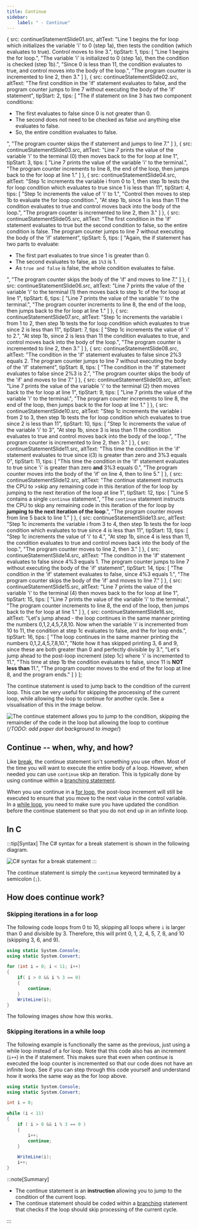 ```yaml
---
title: Continue
sidebar:
    label: " - Continue"
---
```




  {
    src: continueStatementSlide01.src,
    altText: "Line 1 begins the for loop which initializes the variable 'i' to 0 (step 1a), then tests the condition (which evaluates to true). Control moves to line 3.",
    tipStart: 1,
    tips: [
      "Line 1 begins the for loop.",
      "The variable 'i' is initialized to 0 (step 1a), then the condition is checked (step 1b).",
      "Since 0 is less than 11, the condition evaluates to <span class='booleanTrue'>true</span>, and control moves into the body of the loop.",
      "The program counter is incremented to line 2, then 3."
    ]
  },
  {
    src: continueStatementSlide02.src,
    altText: "The first condition in the 'if' statement evaluates to false, and the program counter jumps to line 7 without executing the body of the 'if' statement",
    tipStart: 2,
    tips: [
      "The if statement on line 3 has two component conditions:<ul><li>The first evaluates to <span class='booleanFalse'>false</span> since 0 is not greater than 0.</li><li>The second does not need to be checked as false <code>and</code> anything else evaluates to false.</li><li>So, the entire condition evaluates to <span class='booleanFalse'>false</span>.</li></ul>",
      "The program counter skips the if statement and jumps to line 7."
    ]
  },
  {
    src: continueStatementSlide03.src,
    altText: "Line 7 prints the value of the variable 'i' to the terminal (0) then moves back to the for loop at line 1",
    tipStart: 3,
    tips: [
      "Line 7 prints the value of the variable 'i' to the terminal.",
      "The program counter increments to line 8, the end of the loop, then jumps back to the for loop at line 1."
    ]
  },
  {
    src: continueStatementSlide04.src,
    altText: "Step 1c increments the variable i from 0 to 1, then step 1b tests the for loop condition which evaluates to true since 1 is less than 11",
    tipStart: 4,
    tips: [
      "Step 1c increments the value of 'i' to 1.",
      "Control then moves to step 1b to evaluate the for loop condition.",
      "At step 1b, since 1 is less than 11 the condition evaluates to <span class='booleanTrue'>true</span> and control moves back into the body of the loop.",
      "The program counter is incremented to line 2, then 3."
    ]
  },
  {
    src: continueStatementSlide05.src,
    altText: "The first condition in the 'if' statement evaluates to true but the second condition to false, so the entire condition is false. The program counter jumps to line 7 without executing the body of the 'if' statement",
    tipStart: 5,
    tips: [
      "Again, the if statement has two parts to evaluate:<ul><li>The first part evaluates to <span class='booleanTrue'>true</span> since 1 is greater than 0.</li><li>The second evaluates to <span class='booleanFalse'>false</span>, as <code>1%3</code> is 1.</li><li>As <code>true and false</code> is false, the whole condition evaluates to <span class='booleanFalse'>false</span>.</li></ul>",
      "The program counter skips the body of the 'if' and moves to line 7."
    ]
  },
  {
    src: continueStatementSlide06.src,
    altText: "Line 7 prints the value of the variable 'i' to the terminal (1) then moves back to step 1c of the for loop at line 1",
    tipStart: 6,
    tips: [
      "Line 7 prints the value of the variable 'i' to the terminal.",
      "The program counter increments to line 8, the end of the loop, then jumps back to the for loop at line 1."
    ]
  },
  {
    src: continueStatementSlide07.src,
    altText: "Step 1c increments the variable i from 1 to 2, then step 1b tests the for loop condition which evaluates to true since 2 is less than 11",
    tipStart: 7,
    tips: [
      "Step 1c increments the value of 'i' to 2.",
      "At step 1b, since 2 is less than 11 the condition evaluates to <span class='booleanTrue'>true</span>, and control moves back into the body of the loop.",
      "The program counter is incremented to line 2, then 3."
    ]
  },
  {
    src: continueStatementSlide08.src,
    altText: "The condition in the 'if' statement evaluates to false since 2%3 equals 2. The program counter jumps to line 7 without executing the body of the 'if' statement",
    tipStart: 8,
    tips: [
      "The condition in the 'if' statement evaluates to <span class='booleanFalse'>false</span> since 2%3 is 2.",
      "The program counter skips the body of the 'if' and moves to line 7."
    ]
  },
  {
    src: continueStatementSlide09.src,
    altText: "Line 7 prints the value of the variable 'i' to the terminal (2) then moves back to the for loop at line 1",
    tipStart: 9,
    tips: [
      "Line 7 prints the value of the variable 'i' to the terminal.",
      "The program counter increments to line 8, the end of the loop, then jumps back to the for loop at line 1."
    ]
  },
  {
    src: continueStatementSlide10.src,
    altText: "Step 1c increments the variable i from 2 to 3, then step 1b tests the for loop condition which evaluates to true since 2 is less than 11",
    tipStart: 10,
    tips: [
      "Step 1c increments the value of the variable 'i' to 3",
      "At step 1b, since 3 is less than 11 the condition evaluates to <span class='booleanTrue'>true</span> and control moves back into the body of the loop.",
      "The program counter is incremented to line 2, then 3."
    ]
  },
  {
    src: continueStatementSlide11.src,
    altText: "This time the condition in the 'if' statement evaluates to true since i(3) is greater than zero and 3%3 equals 0",
    tipStart: 11,
    tips: [
      "This time the condition in the 'if' statement evaluates to <span class='booleanTrue'>true</span> since 'i' is greater than zero <strong>and</strong> 3%3 equals 0.",
      "The program counter moves into the body of the 'if' on line 4, then to line 5."
    ]
  },
  {
    src: continueStatementSlide12.src,
    altText: "The continue statement instructs the CPU to >skip any remaining code in this iteration of the for loop by jumping to the next iteration of the loop at line 1",
    tipStart: 12,
    tips: [
      "Line 5 contains a single <code>continue</code> statement.",
      "The <code>continue</code> statement instructs the CPU to skip any remaining code in this iteration of the for loop by <strong>jumping to the next iteration of the loop</strong>.",
      "The program counter moves from line 5 back to line 1."
    ]
  },
  {
    src: continueStatementSlide13.src,
    altText: "Step 1c increments the variable i from 3 to 4, then step 1b tests the for loop condition which evaluates to true since 4 is less than 11",
    tipStart: 13,
    tips: [
      "Step 1c increments the value of 'i' to 4.",
      "At step 1b, since 4 is less than 11, the condition evaluates to <span class='booleanTrue'>true</span> and control moves back into the body of the loop.",
      "The program counter moves to line 2, then 3."
    ]
  },
  {
    src: continueStatementSlide14.src,
    altText: "The condition in the 'if' statement evaluates to false since 4%3 equals 1. The program counter jumps to line 7 without executing the body of the 'if' statement",
    tipStart: 14,
    tips: [
      "The condition in the 'if' statement evaluates to <span class='booleanFalse'>false</span>, since 4%3 equals 1.",
      "The program counter skips the body of the 'if' and moves to line 7."
    ]
  },
  {
    src: continueStatementSlide15.src,
    altText: "Line 7 prints the value of the variable 'i' to the terminal (4) then moves back to the for loop at line 1",
    tipStart: 15,
    tips: [
      "Line 7 prints the value of the variable 'i' to the terminal.",
      "The program counter increments to line 8, the end of the loop, then jumps back to the for loop at line 1."
    ]
  },
  {
    src: continueStatementSlide16.src,
    altText: "Let's jump ahead - the loop continues in the same manner printing the numbers 0,1,2,4,5,7,8,10. Now when the variable 'i' is incremented from 10 to 11, the condition at step 1c evaluates to false, and the for loop ends.",
    tipStart: 16,
    tips: [
      "The loop continues in the same manner printing the numbers 0,1,2,4,5,7,8,10.",
      "Note how it has skipped printing 3, 6 and 9, since these are both greater than 0 and perfectly divisible by 3.",
      "Let's jump ahead to the post-loop increment (step 1c) where 'i' is incremented to 11.",
      "This time at step 1b the condition evaluates to <span class='booleanFalse'>false</span>, since 11 is <strong>NOT less than</strong> 11.",
      "The program counter moves to the end of the for loop at line 8, and the program ends."
    ]
  }
];

The continue statement is used to jump back to the condition of the current loop. This can be very useful for skipping the processing of the current loop, while allowing the loop to continue for another cycle. See a visualisation of this in the image below.

![The continue statement allows you to jump to the condition, skipping the remainder of the code in the loop but allowing the loop to continue](./images/statement-continue.png "The continue statement allows you to jump to the condition, skipping the remainder of the code in the loop but allowing the loop to continue")
{/*TODO: add paper dot background to image*/}

## Continue -- when, why, and how?

Like [break](./.05-1-break), the continue statement isn't something you use often. Most of the time you will want to execute the entire body of a loop. However, when needed you can use `continue` skip an iteration. This is typically done by using continue within a [branching statement](../03-0-branching).

When you use continue in a [for loop](../04-3-for-loop), the post-loop increment will still be executed to ensure that you move to the next value in the control variable. In a [while loop](../04-1-while-loop), you need to make sure you have updated the condition before the continue statement so that you do not end up in an infinite loop.

## In C #

:::tip[Syntax]
The C# syntax for a break statement is shown in the following diagram.

![C# syntax for a break statement](./images/continue-statement.png)
:::

The continue statement is simply the `continue` keyword terminated by a semicolon (`;`).

## How does continue work?

### Skipping iterations in a for loop

The following code loops from 0 to 10, skipping all loops where `i` is larger than 0 and divisible by 3. Therefore, this will print 0, 1, 2, 4, 5, 7, 8, and 10 (skipping 3, 6, and 9).

```csharp
using static System.Console;
using static System.Convert;

for (int i = 0; i < 11; i++)
{
    if( i > 0 && i % 3 == 0)
    {
        continue;
    }
    WriteLine(i);
}
```

The following images show how this works.

<MySwiper client:only height="" images={sliderImagesContinueStatement}></MySwiper>

### Skipping iterations in a while loop

The following example is functionally the same as the previous, just using a while loop instead of a for loop.
Note that this code also has an increment (`i++`) in the if statement.
This makes sure that even when continue is executed the loop counter is incremented so that our code does not have an infinite loop.
See if you can step through this code yourself and understand how it works the same way as the for loop above.

```csharp
using static System.Console;
using static System.Convert;

int i = 0;

while (i < 11)
{
    if ( i > 0 && i % 3 == 0 )
    {
        i++;
        continue;
    }

    WriteLine(i);
    i++;
}
```

:::note[Summary]

- The continue statement is an **instruction** allowing you to jump to the condition of the current loop.
- The continue statement should be coded within a [branching](../03-0-branching) statement that checks if the loop should skip processing of the current cycle.

:::

